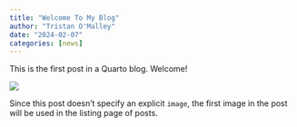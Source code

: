 ```yaml
---
title: "Welcome To My Blog"
author: "Tristan O'Malley"
date: "2024-02-07"
categories: [news]
---
```


This is the first post in a Quarto blog. Welcome!

![](thumbnail.jpg)

Since this post doesn't specify an explicit `image`, the first image in the post will be used in the listing page of posts.
